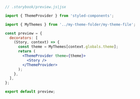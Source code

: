 ```jsx
// .storybook/preview.js|jsx

import { ThemeProvider } from 'styled-components';

import { MyThemes } from '../my-theme-folder/my-theme-file';

const preview = {
  decorators: [
    (Story, context) => {
      const theme = MyThemes[context.globals.theme];
      return (
        <ThemeProvider theme={theme}>
          <Story />
        </ThemeProvider>
      );
    },
  ],
};

export default preview;
```
